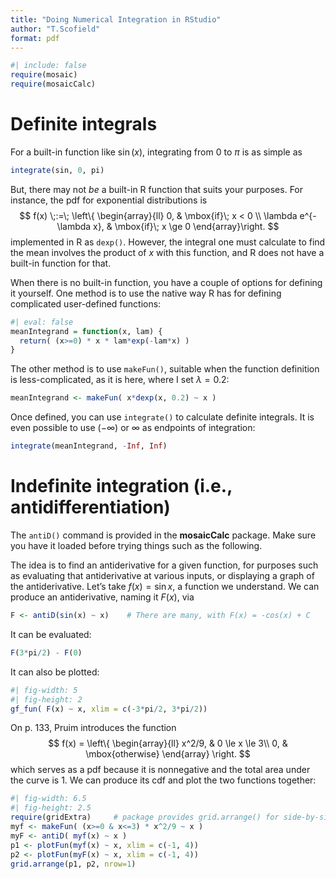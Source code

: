 ```yaml
---
title: "Doing Numerical Integration in RStudio"
author: "T.Scofield"
format: pdf
---
```


```r
#| include: false
require(mosaic)
require(mosaicCalc)
```

# Definite integrals

For a built-in function like $\sin(x)$, integrating from $0$ to $\pi$
is as simple as
```r
integrate(sin, 0, pi)
```

But, there may not *be* a built-in R function that suits your purposes.
For instance, the pdf for exponential distributions is
$$ f(x) \;:=\; \left\{ \begin{array}{ll} 0, & \mbox{if}\; x < 0 \\
  \lambda e^{-\lambda x}, & \mbox{if}\; x \ge 0
  \end{array}\right. $$
implemented in R as `dexp()`.  However, the integral one must calculate
to find the mean involves the product of $x$ with this function, and
R does not have a built-in function for that.

When there is no built-in function, you have a couple of options for
defining it yourself.  One method is to use the native way R has for
defining complicated user-defined functions:
```r
#| eval: false
meanIntegrand = function(x, lam) {
  return( (x>=0) * x * lam*exp(-lam*x) )
}
```

The other method is to use `makeFun()`, suitable when the function
definition is less-complicated, as it is here, where I set $\lambda=0.2$:
```r
meanIntegrand <- makeFun( x*dexp(x, 0.2) ~ x )
```

Once defined, you can use `integrate()` to calculate definite integrals.
It is even possible to use $(-\infty)$ or $\infty$ as endpoints of
integration:
```r
integrate(meanIntegrand, -Inf, Inf)
```


# Indefinite integration (i.e., antidifferentiation)

The `antiD()` command is provided in the **mosaicCalc** package.
Make sure you have it loaded before trying things such as the following.

The idea is to find an antiderivative for a given function, for purposes
such as evaluating that antiderivative at various inputs, or displaying
a graph of the antiderivative.  Let's take $f(x) = \sin x$, a function
we understand.  We can produce an antiderivative, naming it $F(x)$, via

```r
F <- antiD(sin(x) ~ x)    # There are many, with F(x) = -cos(x) + C
```

It can be evaluated:
```r
F(3*pi/2) - F(0)
```

It can also be plotted:
```r
#| fig-width: 5
#| fig-height: 2
gf_fun( F(x) ~ x, xlim = c(-3*pi/2, 3*pi/2))
```

On p. 133, Pruim introduces the function
$$ f(x) = \left\{ \begin{array}{ll} x^2/9, & 0 \le x \le 3\\
  0, & \mbox{otherwise} \end{array} \right. $$
which serves as a pdf because it is nonnegative and the total
area under the curve is 1.  We can produce its cdf and plot
the two functions together:
```r
#| fig-width: 6.5
#| fig-height: 2.5
require(gridExtra)     # package provides grid.arrange() for side-by-side plotting
myf <- makeFun( (x>=0 & x<=3) * x^2/9 ~ x )
myF <- antiD( myf(x) ~ x )
p1 <- plotFun(myf(x) ~ x, xlim = c(-1, 4))
p2 <- plotFun(myF(x) ~ x, xlim = c(-1, 4))
grid.arrange(p1, p2, nrow=1)
```

